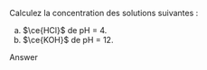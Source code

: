 ::: {.Exercise data-latex=""}

Calculez la concentration des solutions suivantes :

a. $\ce{HCl}$ de pH = 4.
\vspace{\stretch{1}}
b. $\ce{KOH}$ de pH = 12.
\vspace{\stretch{1}}

:::

::: {.Answer data-latex=""}

Answer

:::
